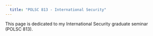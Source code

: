 ```yaml
---
  title: "POLSC 813 - International Security"
---
```

  
  
  This page is dedicated to my International Security graduate seminar (POLSC 813).